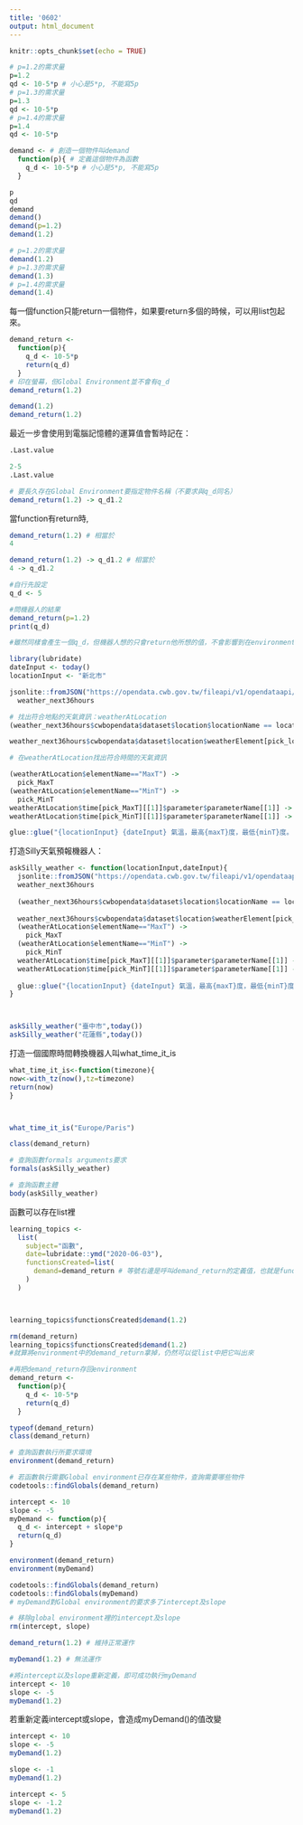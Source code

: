 ```yaml
---
title: '0602'
output: html_document
---
```


```r
knitr::opts_chunk$set(echo = TRUE)
```

```r
# p=1.2的需求量
p=1.2
qd <- 10-5*p # 小心是5*p, 不能寫5p
# p=1.3的需求量
p=1.3
qd <- 10-5*p
# p=1.4的需求量
p=1.4
qd <- 10-5*p
```

```r
demand <- # 創造一個物件叫demand
  function(p){ # 定義這個物件為函數
    q_d <- 10-5*p # 小心是5*p, 不能寫5p
  }
```

```r
p
qd
demand
demand()
demand(p=1.2)
demand(1.2)
```

```r
# p=1.2的需求量
demand(1.2) 
# p=1.3的需求量
demand(1.3)
# p=1.4的需求量
demand(1.4)
```

每一個function只能return一個物件，如果要return多個的時候，可以用list包起來。
```r
demand_return <- 
  function(p){
    q_d <- 10-5*p
    return(q_d)
  }
# 印在螢幕，但Global Environment並不會有q_d
demand_return(1.2)

demand(1.2)
demand_return(1.2)
```

最近一步會使用到電腦記憶體的運算值會暫時記在：
```r
.Last.value

2-5
.Last.value

# 要長久存在Global Environment要指定物件名稱（不要求與q_d同名）
demand_return(1.2) -> q_d1.2
```

當function有return時,
```r
demand_return(1.2) # 相當於
4

demand_return(1.2) -> q_d1.2 # 相當於
4 -> q_d1.2
```

```r
#自行先設定
q_d <- 5

#問機器人的結果
demand_return(p=1.2)
print(q_d)

#雖然同樣會產生一個q_d，但機器人想的只會return他所想的值，不會影響到在environment所設定的相同的q_d的值
```

```r
library(lubridate)
dateInput <- today()
locationInput <- "新北市"

jsonlite::fromJSON("https://opendata.cwb.gov.tw/fileapi/v1/opendataapi/F-C0032-001?Authorization=rdec-key-123-45678-011121314&format=JSON") ->
  weather_next36hours

# 找出符合地點的天氣資訊：weatherAtLocation
(weather_next36hours$cwbopendata$dataset$location$locationName == locationInput) -> pick_location # 可挑出locationInput的「要/不要」向量

weather_next36hours$cwbopendata$dataset$location$weatherElement[pick_location][[1]] -> weatherAtLocation

# 在weatherAtLocation找出符合時間的天氣資訊

(weatherAtLocation$elementName=="MaxT") ->
  pick_MaxT
(weatherAtLocation$elementName=="MinT") ->
  pick_MinT
weatherAtLocation$time[pick_MaxT][[1]]$parameter$parameterName[[1]] -> maxT
weatherAtLocation$time[pick_MinT][[1]]$parameter$parameterName[[1]] -> minT

glue::glue("{locationInput} {dateInput} 氣溫，最高{maxT}度，最低{minT}度。")
```

打造Silly天氣預報機器人：
```r
askSilly_weather <- function(locationInput,dateInput){
  jsonlite::fromJSON("https://opendata.cwb.gov.tw/fileapi/v1/opendataapi/F-C0032-001?Authorization=rdec-key-123-45678-011121314&format=JSON") ->
  weather_next36hours
  
  (weather_next36hours$cwbopendata$dataset$location$locationName == locationInput) -> pick_location
  
  weather_next36hours$cwbopendata$dataset$location$weatherElement[pick_location][[1]] -> weatherAtLocation
  (weatherAtLocation$elementName=="MaxT") ->
    pick_MaxT
  (weatherAtLocation$elementName=="MinT") ->
    pick_MinT
  weatherAtLocation$time[pick_MaxT][[1]]$parameter$parameterName[[1]] -> maxT
  weatherAtLocation$time[pick_MinT][[1]]$parameter$parameterName[[1]] -> minT
  
  glue::glue("{locationInput} {dateInput} 氣溫，最高{maxT}度，最低{minT}度。")
}



askSilly_weather("臺中市",today())
askSilly_weather("花蓮縣",today())
```

打造一個國際時間轉換機器人叫what_time_it_is
```r
what_time_it_is<-function(timezone){
now<-with_tz(now(),tz=timezone)
return(now)
}



what_time_it_is("Europe/Paris")
```

```r
class(demand_return)

# 查詢函數formals arguments要求
formals(askSilly_weather)

# 查詢函數主體
body(askSilly_weather)
```

函數可以存在list裡
```r
learning_topics <- 
  list(
    subject="函數",
    date=lubridate::ymd("2020-06-03"),
    functionsCreated=list(
      demand=demand_return # 等號右邊是呼叫demand_return的定義值，也就是function(...){...}值定義本身。
    )
  )



learning_topics$functionsCreated$demand(1.2)

rm(demand_return)
learning_topics$functionsCreated$demand(1.2)
#就算將environment中的demand_return拿掉，仍然可以從list中把它叫出來
```

```r
#再把demand_return存回environment
demand_return <- 
  function(p){
    q_d <- 10-5*p
    return(q_d)
  }

typeof(demand_return)
class(demand_return)

# 查詢函數執行所要求環境
environment(demand_return)

# 若函數執行需要Global environment已存在某些物件，查詢需要哪些物件
codetools::findGlobals(demand_return)
```

```r
intercept <- 10
slope <- -5
myDemand <- function(p){
  q_d <- intercept + slope*p
  return(q_d)
}

environment(demand_return)
environment(myDemand)

codetools::findGlobals(demand_return)
codetools::findGlobals(myDemand) 
# myDemand對Global environment的要求多了intercept及slope

# 移除global environment裡的intercept及slope
rm(intercept, slope)

demand_return(1.2) # 維持正常運作

myDemand(1.2) # 無法運作

#將intercept以及slope重新定義，即可成功執行myDemand
intercept <- 10
slope <- -5
myDemand(1.2)
```

若重新定義intercept或slope，會造成myDemand()的值改變
```r
intercept <- 10
slope <- -5
myDemand(1.2)

slope <- -1
myDemand(1.2)

intercept <- 5
slope <- -1.2
myDemand(1.2)
```

```r

```

```r

```

```r

```

```r

```

```r

```

```r

```

```r

```

```r

```

```r

```

```r

```
